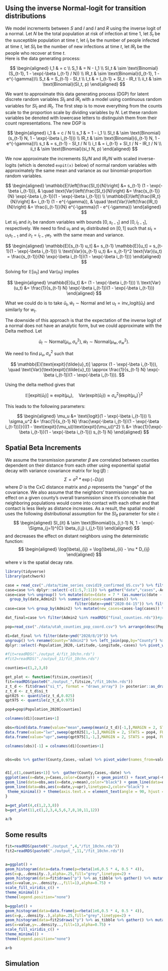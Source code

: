## Using the inverse Normal-logit for transition distributions
We model increments between $S$ and $I$ and $I$ and $R$ using the inverse logit of a normal.
Let $N$ be the total population at risk of infection at time $1$, let $S_t$ be the susceptible population at time $t$, let $I_t$ be the number of people infected at time $t$, let $SI_t$ be the number of new infections at time $t$, let $IR_t$ be the people who recover at time $t$.  
Here is the data generating process:

$$
\begin{aligned}
    I_1 & = c \\
    S_1 & = N - I_1 \\
    SI_t & \sim \text{Binomial}(S_{t-1}, 1 - \exp(-\beta I_{t-1} / N)) \\
    IR_t & \sim \text{Binomial}(I_{t-1}, 1 - e^{-\gamma})\\
    S_t & = S_{t-1} - SI_t \\
    I_t & = I_{t-1} + SI_t - IR_t \\
    ii_t & \sim \text{Binomial}(SI_t, p)
\end{aligned}
$$

We want to approximate this data generating process (DGP) for latent discrete random variables $SI_t$ and $IR_t$ with a model using continuous random variables for $SI_t$ and $IR_t$.
The first step is to move everything from the counts scale to the proportion scale by dividing variables by $N$.
Let these random variables be denoted with lowercase letters to distinguish them from their count representations.
The new DGP is 

$$
\begin{aligned}
    i_1 & = c / N \\
    s_1 & = 1 - i_1 \\
    SI_t & \sim \text{Binomial}(s_{t-1} N, 1 - \exp(-\beta i_{t-1})) \\
    IR_t & \sim \text{Binomial}(i_{t-1} N, 1 - e^{-\gamma})\\
    s_t & = s_{t-1} - SI_t / N \\
    i_t & = i_{t-1} + SI_t / N - IR_t / N \\
    ii_t & \sim \text{Binomial}(si_t N, p)
\end{aligned}
$$

We now approximate the increments $SI_t / N$ and $IR_t / N$ with scaled inverse-logits (which is denoted `expit(x)` below) of normal random variables with approximately the same mean and variance as our binomial-proportion random variables.

$$
\begin{aligned}
    \mathbb{E}\left[\frac{SI_t}{N}\right] &= s_{t-1} (1 - \exp(-\beta i_{t-1})), & \quad \text{Var}\left(\frac{SI_t}{N}\right) &= \frac{s_{t-1}}{N} \exp(-\beta i_{t-1})(1 - \exp(-\beta i_{t-1})) \\
    \mathbb{E}\left[\frac{IR_t}{N}\right] &= i_{t-1} (1 - e^{-\gamma}), & \quad \text{Var}\left(\frac{IR_t}{N}\right) &= \frac{i_{t-1}}{N} e^{-\gamma}(1 - e^{-\gamma})
\end{aligned}
$$

Let $si_t$ and $ir_t$ be random variables with bounds $[0, s_{t-1}]$ and $[0, i_{t-1}]$, respectively.
We need to find $u_t$ and $w_t$ distributed on $[0, 1]$ such that $si_t = u_t s_{t-1}$ and $ir_t = i_{t-1} w_t$.
with the same mean and variance.

$$
\begin{aligned}
    \mathbb{E}[s_{t-1} u_t] &= s_{t-1} \mathbb{E}[u_t] = s_{t-1}(1 - \exp(-\beta i_{t-1})) \\
    \text{Var}(s_{t-1} u_t) &= s_{t-1}^2 \text{Var}(u_t) = \frac{s_{t-1}}{N} \exp(-\beta i_{t-1})(1 - \exp(-\beta i_{t-1}))
\end{aligned}
$$

Solving for $\mathbb{E}[u_t]$ and $\text{Var}(u_t)$ implies

$$
\begin{aligned}
    \mathbb{E}[u_t] &= (1 - \exp(-\beta i_{t-1})) \\
    \text{Var}(u_t) &= \frac{1}{s_{t-1} N} \exp(-\beta i_{t-1})(1 - \exp(-\beta i_{t-1}))
\end{aligned}
$$

What we could do is to take $\tilde{u}_t, \tilde{w}_t \sim \text{Normal}$ and let $u_t = \text{inv\_logit}(\tilde{u}_t)$ and similarly for $w_t$.

The downside of this approach is that the expectation of the inverse logit of a normal does not have an analytic form, but we could approximate with the Delta method.
Let 

$$
\tilde{u}_t \sim \text{Normal}(\mu_u, \sigma^2_u), \tilde{w}_t \sim \text{Normal}(\mu_w, \sigma^2_w).
$$

We need to find $\mu_u, \sigma^2_u$ such that 

$$
\mathbb{E}[\text{expit}(\tilde{u}_t)] \approx (1 - \exp(-\beta i_{t-1})), \quad \text{Var}(\text{expit}(\tilde{u}_t)) \approx \frac{1}{s_{t-1} N} \exp(-\beta i_{t-1})(1 - \exp(-\beta i_{t-1})).
$$

Using the delta method gives that 

$$
\mathbb{E}[\text{expit}(\tilde{u}_t)] \approx \text{expit}(\mu_u), \quad \text{Var}(\text{expit}(\tilde{u}_t)) \approx \sigma_u^2 (\text{expit}(\mu_u)^\prime)^2
$$

This leads to the following parameters:

$$
\begin{aligned}
    \mu_u &= \text{logit}(1 - \exp(-\beta i_{t-1}))  \\
    \sigma_u^2 &= \frac{1}{s_{t-1} N} \frac{\exp(-\beta i_{t-1})(1 - \exp(-\beta i_{t-1}))}{((1 - \text{expit}(\mu_u))\text{expit}(\mu_u))^2} \\
    &= \frac{1}{\exp(-\beta i_{t-1})(1 - \exp(-\beta i_{t-1})) s_{t-1} N}
\end{aligned}
$$

## Spatial Beta Increments 
We assume the transmission parameter $\beta$ are correlated between counties dependent on their distance from each other using exponential spatial decay with variance covariance matrix for $\log(\beta)$ : 
$$
    \Sigma = \sigma^2 * \exp(-D / \rho) 
$$
where $D$ is the CxC distance matrix and $\rho$ represents the "range" of the covariance. We also assume that the neighbors' tranmission rate has an effect on a given county's overall transmission since it's conceivable that neighboring populations would come into contact with each other and that contact is less likely as distance increases. As a result, the spatial model uses the following distributional assumption for the $SI_{it}$ parameter for site $i$: 
$$
\begin{aligned}
SI_{it} & \sim \text{Binomial}(s_{i,t-1} N, 1 - \exp(-\Sigma_{j=1}^{C} \beta_{i,j} i_{j,t-1}))
\end{aligned}
$$
and decreases the effect on distant neighbors using the deterministic function:
$$
\begin{aligned}
\log(\beta)_{ij} = \log(\beta)_{ii} - \nu * D_{ij}
\end{aligned}
$$
where $\nu$ is the spatial decay rate. 

```r
library(tidyverse)
library(patchwork)
```

```r

case = read_csv("./data/time_series_covid19_confirmed_US.csv") %>% filter(`Province_State`=="Utah")
case=case %>% dplyr::select(-c(1:5,7:11)) %>% gather("date","cases",-Admin2) %>% mutate(date=mdy(date)) %>% group_by(Admin2,date) %>% summarize(cases=sum(as.numeric(cases)))
case=case %>% ungroup() %>% mutate(date=(date = 7 * (as.numeric(date - min(date)) %/% 7) + min(date))) %>% 
  group_by(date,Admin2) %>% summarize(cases=sum(cases)) %>%
                               filter(date>=ymd("2020-04-15")) %>% filter(date<ymd("2021-06-02"))
case=case %>% group_by(Admin2) %>% mutate(new_cases=cases-lag(cases)) %>% arrange(Admin2,date) %>% filter(!is.na(new_cases))# %>% filter(Admin2 %in% readRDS("final_counties.rds")) %>%# filter(any(cases>1000)) %>%

dat_final=case %>% filter(Admin2 %in% readRDS("final_counties.rds"))#group_by(Admin2) %>% filter(any(cases>100))

pop=read_csv("./data/utah_counties_pop_coord.csv") %>% arrange(desc(Population_2020))

d1=dat_final %>% filter(date<ymd("2020/8/19")) %>% 
ungroup() %>% rename(County="Admin2") %>% left_join(pop,by="County") %>% arrange(desc(Population_2020),date) %>%
dplyr::select(-Population_2020,-Latitude,-Longitude,-cases) %>% pivot_wider(names_from=County,values_from=new_cases)

#fit=readRDS("./output_4/fit_10chn.rds")
#fit2=readRDS("./output_11/fit_10chn.rds")

counties=c(1,2,3,8)

get_plot <- function(fitsize,counties){
fit=readRDS(paste0("./output_",fitsize,"/fit_10chn.rds"))
z_t_d <- fit$draws("si_t", format = "draws_array") |> posterior::as_draws_rvars()
z_t_d <- z_t_d$si_t
qpt025 <- quantile(z_t_d,0.025)
qpt975 <- quantile(z_t_d,0.975)

pop4=pop$Population_2020[counties]

colnames(d1)[counties+1]

obs=rbind(data.frame(value="mean",sweep(mean(z_t_d)[-1,],MARGIN = 2, STATS = pop4, FUN = "*")),
data.frame(value="lwr",sweep(qpt025[1,-1,],MARGIN = 2, STATS = pop4, FUN = "*")),
data.frame(value="upr",sweep(qpt975[1,-1,],MARGIN = 2, STATS = pop4, FUN = "*")))

colnames(obs)[-1] = colnames(d1)[counties+1]


obs=obs %>% gather(County,Cases,-value) %>% pivot_wider(names_from=value,values_from=Cases) %>% unnest() %>% mutate(date=rep(d1$date,fitsize))


d1[,c(1,counties+1)] %>%  gather(County,Cases,-date) %>% 
ggplot(aes(x=date,y=Cases,color=County)) + geom_point() + facet_wrap(~County) + 
geom_line(data=obs,aes(x=date,y=mean),color="black") + geom_line(data=obs,aes(x=date,y=lwr),linetype=2,color="black") + 
geom_line(data=obs,aes(x=date,y=upr),linetype=2,color="black") +
 theme_minimal() + theme(axis.text.x = element_text(angle = 90, hjust = 1))
}

a=get_plot(4,c(1,2,3,8))
b=get_plot(11,c(1,2,3,4,5,6,7,8,10,11,12))

a/b

```

## Some results


```r

fit=readRDS(paste0("./output_",4,"/fit_10chn.rds"))
fit2=readRDS(paste0("./output_",11,"/fit_10chn.rds"))


a=ggplot() + 
geom_histogram(data=data.frame(p=rbeta(1e6,0.5 * 4, 0.5 * 4)),
aes(x=p,..density..),alpha=.25,fill="grey",linetype=2) +
geom_histogram(data=fit$draws("p") %>% as_tibble %>% gather() %>% mutate(key=factor(key)), 
aes(x=value,y=..density..,fill=1),alpha=0.75) + 
scale_fill_viridis_c() +
theme_minimal() +
theme(legend.position="none")

b=ggplot() + 
geom_histogram(data=data.frame(p=rbeta(1e6,0.5 * 4, 0.5 * 4)),
aes(x=p,..density..),alpha=.25,fill="grey",linetype=2) +
geom_histogram(data=fit2$draws("p") %>% as_tibble %>% gather() %>% mutate(key=factor(key)), 
aes(x=value,y=..density..,fill=1),alpha=0.75) + 
scale_fill_viridis_c() +
theme_minimal() +
theme(legend.position="none")

a+b
```





## Simulation 
